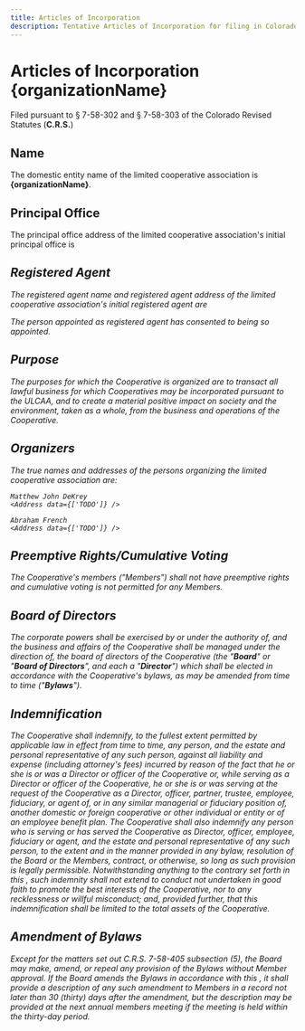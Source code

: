 ```yaml
---
title: Articles of Incorporation
description: Tentative Articles of Incorporation for filing in Colorado
---
```



# Articles of Incorporation<br/>{organizationName}
Filed pursuant to § 7-58-302 and § 7-58-303 of the Colorado Revised Statutes
(**C.R.S.**)

## Name

The domestic entity name of the limited cooperative association is
**{organizationName}**.

## Principal Office

The principal office address of the limited cooperative association's initial
principal office is

<Address data={['TODO', '(If a P.O. Box, then include mailing address)']} />

## Registered Agent

The registered agent name and registered agent address of the limited
cooperative association's initial registered agent are

<Address data={['TODO', '(If a P.O. Box, then include mailing address)']} />

The person appointed as registered agent has consented to being so appointed.

## Purpose

The purposes for which the Cooperative is organized are to transact all lawful
business for which Cooperatives may be incorporated pursuant to the ULCAA, and
to create a material positive impact on society and the environment, taken as a
whole, from the business and operations of the Cooperative.

## Organizers

The true names and addresses of the persons organizing the limited cooperative
association are:

    Matthew John DeKrey
    <Address data={['TODO']} />

    Abraham French
    <Address data={['TODO']} />

## Preemptive Rights/Cumulative Voting

The Cooperative's members ("Members") shall not have preemptive rights and
cumulative voting is not permitted for any Members.

## Board of Directors

The corporate powers shall be exercised by or under the authority of, and the
business and affairs of the Cooperative shall be managed under the direction of,
the board of directors of the Cooperative (the "**Board**" or "**Board of
Directors**", and each a "**Director**")  which shall be elected in accordance
with the Cooperative's bylaws, as may be amended from time to time
("**Bylaws**").

## Indemnification

The Cooperative shall indemnify, to the fullest extent permitted by applicable
law in effect from time to time, any person, and the estate and personal
representative of any such person, against all liability and expense (including
attorney's fees) incurred by reason of the fact that he or she is or was a
Director or officer of the Cooperative or, while serving as a Director or
officer of the Cooperative, he or she is or was serving at the request of the
Cooperative as a Director, officer, partner, trustee, employee, fiduciary, or
agent of, or in any similar managerial or fiduciary position of, another
domestic or foreign cooperative or other individual or entity or of an employee
benefit plan. The Cooperative shall also indemnify any person who is serving or
has served the Cooperative as Director, officer, employee, fiduciary or agent,
and the estate and personal representative of any such person, to the extent and
in the manner provided in any bylaw, resolution of the Board or the Members,
contract, or otherwise, so long as such provision is legally permissible.
Notwithstanding anything to the contrary set forth in this <Ref
to="Indemnification" />, such indemnity shall not extend to conduct not
undertaken in good faith to promote the best interests of the Cooperative, nor
to any recklessness or willful misconduct; and, provided further, that this
indemnification shall be limited to the total assets of the Cooperative.

## Amendment of Bylaws

Except for the matters set out C.R.S. 7-58-405 subsection (5), the Board may
make, amend, or repeal any provision of the Bylaws without Member approval. If
the Board amends the Bylaws in accordance with this <Ref to="Amendment of
Bylaws"/>, it shall provide a description of any such amendment to Members in a
record not later than 30 (thirty) days after the amendment, but the description
may be provided at the next annual members meeting if the meeting is held within
the thirty-day period.
